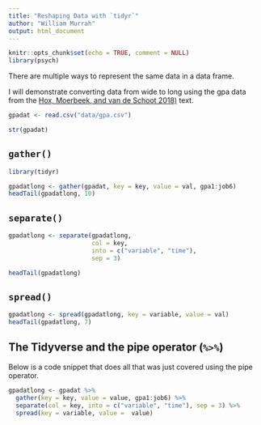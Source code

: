 ```yaml
---
title: "Reshaping Data with `tidyr`"
author: "William Murrah"
output: html_document
---
```


```r
knitr::opts_chunk$set(echo = TRUE, comment = NULL)
library(psych)
```

There are multiple ways to represent the same data in a data frame.


I will demonstrate converting data from wide to long using the gpa data from the [Hox, Moerbeek, and van de Schoot 2018)](https://www.routledge.com/Multilevel-Analysis-Techniques-and-Applications-Third-Edition/Hox-Moerbeek-Schoot/p/book/9781138121362) text.




```r
gpadat <- read.csv("data/gpa.csv")
```


```r
str(gpadat)
```

## `gather()`



```r
library(tidyr)

gpadatlong <- gather(gpadat, key = key, value = val, gpa1:job6)
headTail(gpadatlong, 10)
```

## `separate()`

```r
gpadatlong <- separate(gpadatlong, 
                       col = key, 
                       into = c("variable", "time"), 
                       sep = 3)

headTail(gpadatlong)
```

## `spread()`


```r
gpadatlong <- spread(gpadatlong, key = variable, value = val)
headTail(gpadatlong, 7)
```



## The Tidyverse and the pipe operator (`%>%`)

Below is a code snippet that does all that was just covered using the pipe operator.

```r
gpadatlong <- gpadat %>% 
  gather(key = key, value = value, gpa1:job6) %>% 
  separate(col = key, into = c("variable", "time"), sep = 3) %>% 
  spread(key = variable, value =  value)
```



